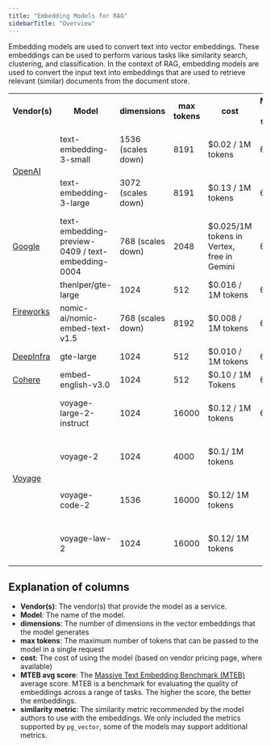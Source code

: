 ```yaml
---
title: "Embedding Models for RAG"
sidebarTitle: "Overview"
---
```


Embedding models are used to convert text into vector embeddings.
These embeddings can be used to perform various tasks like similarity search, clustering, and classification.
In the context of RAG, embedding models are used to convert the input text into embeddings that are used to retrieve relevant (similar)
documents from the document store.

<table>
  <tr>
    <th>Vendor(s)</th>
    <th>Model</th>
    <th>dimensions</th>
    <th>max tokens</th>
    <th>cost</th>
    <th>MTEB avg score</th>
    <th>similarity metric</th>
  </tr>
  <tr>
    <td rowSpan="2">
      <a href="./open_ai">OpenAI</a>
    </td>
    <td>text-embedding-3-small</td>
    <td>1536 (scales down)</td>
    <td>8191</td>
    <td>$0.02 / 1M tokens</td>
    <td>62.3</td>
    <td>cosine, dot product, L2</td>
  </tr>
  <tr>
    <td>text-embedding-3-large</td>
    <td>3072 (scales down)</td>
    <td>8191</td>
    <td>$0.13 / 1M tokens</td>
    <td>64.6</td>
    <td>cosine, dot product, L2</td>
  </tr>
  <tr>
    <td>
      <a href="./google">Google</a>
    </td>
    <td>text-embedding-preview-0409 / text-embedding-0004</td>
    <td>768 (scales down)</td>
    <td>2048</td>
    <td> $0.025/1M tokens in Vertex, free in Gemini</td>
    <td>66.31</td>
    <td>cosine, L2</td>
  </tr>
  <tr>
    <td rowSpan="2">
      <a href="./fireworks">Fireworks</a>
    </td>
    <td>thenlper/gte-large</td>
    <td>1024</td>
    <td>512</td>
    <td>$0.016 / 1M tokens</td>
    <td>63.23</td>
    <td>cosine</td>
  </tr>
  <tr>
    <td>nomic-ai/nomic-embed-text-v1.5</td>
    <td>768 (scales down)</td>
    <td>8192</td>
    <td>$0.008 / 1M tokens</td>
    <td>62.28</td>
    <td>cosine</td>
  </tr>
  <tr>
    <td>
      <a href="./deepinfra">DeepInfra</a>
    </td>
    <td>gte-large</td>
    <td>1024</td>
    <td>512</td>
    <td>$0.010 / 1M tokens</td>
    <td>63.23</td>
    <td>cosine</td>
  </tr>
  <tr>
    <td>
      <a href="./cohere">Cohere</a>
    </td>
    <td>embed-english-v3.0</td>
    <td>1024</td>
    <td>512</td>
    <td>$0.10 / 1M Tokens</td>
    <td>64.5</td>
    <td>cosine</td>
  </tr>
  <tr>
    <td rowSpan="4">
      <a href="./voyage">Voyage</a>
    </td>
    <td>voyage-large-2-instruct</td>
    <td>1024</td>
    <td>16000</td>
    <td>$0.12 / 1M tokens</td>
    <td>68.28</td>
    <td>cosine, dot product, L2</td>
  </tr>
  <tr>
    <td>voyage-2</td>
    <td>1024</td>
    <td>4000</td>
    <td> $0.1/ 1M tokens</td>
    <td></td>
    <td>cosine, dot product, L2</td>
  </tr>
  <tr>
    <td>voyage-code-2</td>
    <td>1536</td>
    <td>16000</td>
    <td> $0.12/ 1M tokens</td>
    <td></td>
    <td>cosine, dot product, L2</td>
  </tr>
  <tr>
    <td>voyage-law-2</td>
    <td>1024</td>
    <td>16000</td>
    <td> $0.12/ 1M tokens</td>
    <td></td>
    <td>cosine, dot product, L2</td>
  </tr>
</table>

## Explanation of columns

- **Vendor(s)**: The vendor(s) that provide the model as a service.
- **Model**: The name of the model.
- **dimensions**: The number of dimensions in the vector embeddings that the model generates
- **max tokens**: The maximum number of tokens that can be passed to the model in a single request
- **cost**: The cost of using the model (based on vendor pricing page, where available)
- **MTEB avg score**: The [Massive Text Embedding Benchmark (MTEB)](https://github.com/embeddings-benchmark/mteb) average score. MTEB is a benchmark for evaluating the quality of embeddings across a range of tasks. The higher the score, the better the embeddings.
- **similarity metric**: The similarity metric recommended by the model authors to use with the embeddings. We only included the metrics supported by `pg_vector`, some of the models may support additional metrics.
